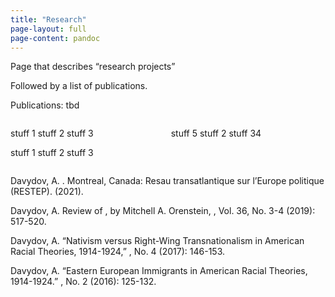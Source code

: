 ---
title: "Research"
page-layout: full
page-content: pandoc
---

Page that describes "research projects"

Followed by a list of publications.

Publications: tbd

::: columns
::: {.column width="\"50%"}
stuff 1 stuff 2 stuff 3

stuff 1 stuff 2 stuff 3
:::

::: {.column width="\"50%"}
stuff 5 stuff 2 stuff 34
:::
:::

```{=tex}
\begin{thebibliography}{9}
\bibitem{davydov2021}
Davydov, A. \textit{Radical Right Ideologies and Foreign Policy Preference: Attitudes towards Russia, China, and the USA in EU Member States}. Montreal, Canada: Resau transatlantique sur l'Europe politique (RESTEP). (2021).

\bibitem{davydov2019}
Davydov, A. Review of \textit{The Lands in Between: Russia vs. the West and the New Politics of Hybrid War}, by Mitchell A. Orenstein, \textit{Harvard Ukrainian Studies}, Vol. 36, No. 3-4 (2019): 517-520.

\end{thebibliography}
```
Davydov, A. \textit {Radical Right Ideologies and Foreign Policy Preference: Attitudes towards Russia, China, and the USA in EU Member States}. Montreal, Canada: Resau transatlantique sur l'Europe politique (RESTEP). (2021).

Davydov, A. Review of \textit{The Lands in Between: Russia vs. the West and the New Politics of Hybrid War}, by Mitchell A. Orenstein, \textit{Harvard Ukrainian Studies}, Vol. 36, No. 3-4 (2019): 517-520.

Davydov, A. "Nativism versus Right-Wing Transnationalism in American Racial Theories, 1914-1924," \textit{MSU Bulletin. Series 19: Linguistics and Cross-Cultural Communication}, No. 4 (2017): 146-153.

Davydov, A. "Eastern European Immigrants in American Racial Theories, 1914-1924." \textit{MSU Bulletin. Series 19: Linguistics and Cross-Cultural Communication}, No. 2 (2016): 125-132.
